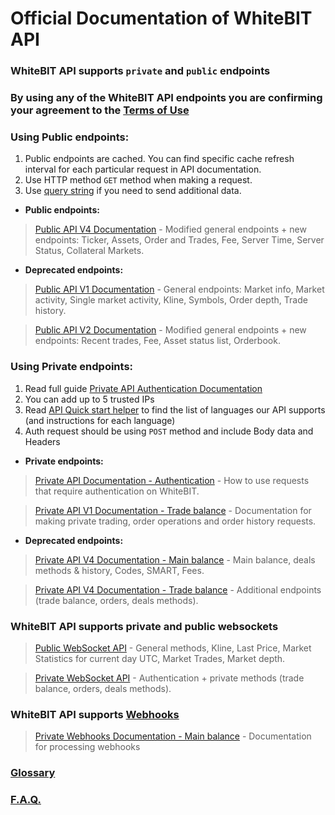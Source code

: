# Official Documentation of WhiteBIT API

### WhiteBIT API supports `private` and `public` endpoints

### By using any of the WhiteBIT API endpoints you are confirming your agreement to the [Terms of Use](https://whitebit.com/terms/api)

### Using Public endpoints:

1. Public endpoints are cached. You can find specific cache refresh interval for each particular request in API documentation.
2. Use HTTP method `GET` method when making a request.
3. Use [query string](https://en.wikipedia.org/wiki/Query_string) if you need to send additional data.

- **Public endpoints:**

> [Public API V4 Documentation](./public/http-v4) - Modified general endpoints + new endpoints: Ticker, Assets, Order and Trades, Fee, Server Time, Server Status, Collateral Markets.

- **Deprecated endpoints:**

> [Public API V1 Documentation](./public/http-v1) - General endpoints: Market info, Market activity, Single market activity, Kline, Symbols, Order depth, Trade history.

> [Public API V2 Documentation](./public/http-v2) - Modified general endpoints + new endpoints: Recent trades, Fee, Asset status list, Orderbook.

### Using Private endpoints:

1. Read full guide [Private API Authentication Documentation](./private/http-auth)
2. You can add up to 5 trusted IPs
3. Read [API Quick start helper](https://github.com/whitebit-exchange/api-quickstart) to find the list of languages our API supports (and instructions for each language)
4. Auth request should be using `POST` method and include Body data and Headers

- **Private endpoints:**

> [Private API Documentation - Authentication](./private/http-auth) - How to use requests that require authentication on WhiteBIT.

> [Private API V1 Documentation - Trade balance](./private/http-trade-v1) - Documentation for making private trading, order operations and order history requests.

- **Deprecated endpoints:**

> [Private API V4 Documentation - Main balance](./private/http-main-v4) - Main balance, deals methods & history, Codes, SMART, Fees.

> [Private API V4 Documentation - Trade balance](./private/http-trade-v4) - Additional endpoints (trade balance, orders, deals methods).

### WhiteBIT API supports private and public websockets

> [Public WebSocket API](./public/websocket) - General methods, Kline, Last Price, Market Statistics for current day UTC, Market Trades, Market depth.

> [Private WebSocket API](./private/websocket) - Authentication + private methods (trade balance, orders, deals methods).

### WhiteBIT API supports [**Webhooks**](./webhook/web-hook)

> [Private Webhooks Documentation - Main balance](./webhook/web-hook) - Documentation for processing webhooks

### [Glossary](./glossary)

### [F.A.Q.](./faq)
